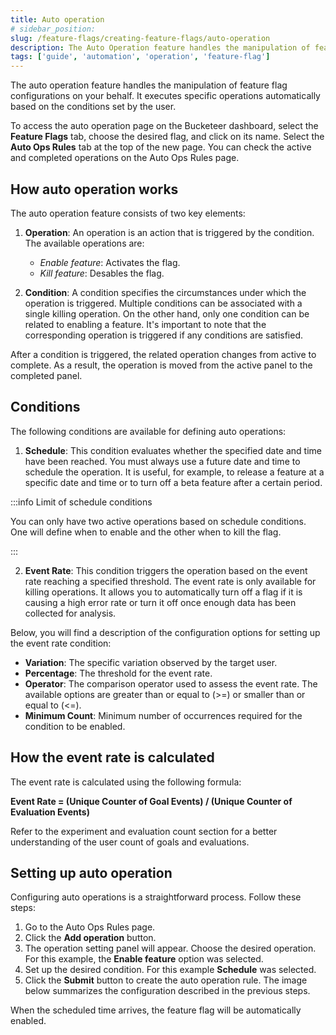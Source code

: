 ```yaml
---
title: Auto operation
# sidebar_position:
slug: /feature-flags/creating-feature-flags/auto-operation
description: The Auto Operation feature handles the manipulation of feature flag configurations on your behalf. It executes specific operations automatically based on the conditions set by the user.
tags: ['guide', 'automation', 'operation', 'feature-flag']
---
```



The auto operation feature handles the manipulation of feature flag configurations on your behalf. It executes specific operations automatically based on the conditions set by the user.

To access the auto operation page on the Bucketeer dashboard, select the **Feature Flags** tab, choose the desired flag, and click on its name. Select the **Auto Ops Rules** tab at the top of the new page. You can check the active and completed operations on the Auto Ops Rules page.

## How auto operation works

The auto operation feature consists of two key elements:

1. **Operation**: An operation is an action that is triggered by the condition. The available operations are:

   - _Enable feature_: Activates the flag.
   - _Kill feature_: Desables the flag.

2. **Condition**: A condition specifies the circumstances under which the operation is triggered. Multiple conditions can be associated with a single killing operation. On the other hand, only one condition can be related to enabling a feature. It's important to note that the corresponding operation is triggered if any conditions are satisfied.

After a condition is triggered, the related operation changes from active to complete. As a result, the operation is moved from the active panel to the completed panel.

## Conditions

The following conditions are available for defining auto operations:

1. **Schedule**: This condition evaluates whether the specified date and time have been reached. You must always use a future date and time to schedule the operation. It is useful, for example, to release a feature at a specific date and time or to turn off a beta feature after a certain period.

<CenteredImg
  imgURL="img/feature-flags/auto-ops-rules/schedule-condition.png"
  alt="Event rate panel"
  wSize="500px"
/>

:::info Limit of schedule conditions

You can only have two active operations based on schedule conditions. One will define when to enable and the other when to kill the flag.

:::

2. **Event Rate**: This condition triggers the operation based on the event rate reaching a specified threshold. The event rate is only available for killing operations. It allows you to automatically turn off a flag if it is causing a high error rate or turn it off once enough data has been collected for analysis.

<CenteredImg
  imgURL="img/feature-flags/auto-ops-rules/event-rate-condition.png"
  alt="Event rate panel"
  wSize="500px"
/>

Below, you will find a description of the configuration options for setting up the event rate condition:

- **Variation**: The specific variation observed by the target user.
- **Percentage**: The threshold for the event rate.
- **Operator**: The comparison operator used to assess the event rate. The available options are greater than or equal to (>=) or smaller than or equal to (<=).
- **Minimum Count**: Minimum number of occurrences required for the condition to be enabled.

## How the event rate is calculated

The event rate is calculated using the following formula:

**Event Rate = (Unique Counter of Goal Events) / (Unique Counter of Evaluation Events)**

Refer to the experiment and evaluation count section for a better understanding of the user count of goals and evaluations.

## Setting up auto operation

Configuring auto operations is a straightforward process. Follow these steps:

1. Go to the Auto Ops Rules page.
2. Click the **Add operation** button.
3. The operation setting panel will appear. Choose the desired operation. For this example, the **Enable feature** option was selected.
4. Set up the desired condition. For this example **Schedule** was selected.
5. Click the **Submit** button to create the auto operation rule. The image below summarizes the configuration described in the previous steps.

<CenteredImg
  imgURL="img/feature-flags/auto-ops-rules/create-condition.png"
  alt="Event rate panel"
  wSize="500px"
/>

When the scheduled time arrives, the feature flag will be automatically enabled.
